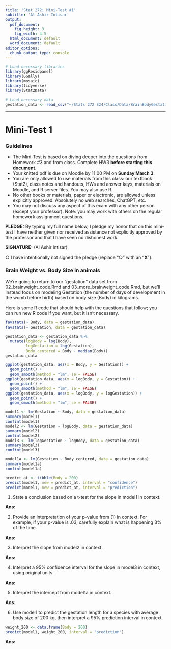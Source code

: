```yaml
---
title: 'Stat 272: Mini-Test #1'
subtitle: 'Al Ashir Intisar'
output:
  pdf_document:
    fig_height: 3
    fig_width: 4.5
  html_document: default
  word_document: default
editor_options: 
  chunk_output_type: console
---
```


```r
# Load necessary libraries
library(ggResidpanel)
library(GGally)
library(mosaic)
library(tidyverse)
library(Stat2Data)

# Load necessary data
gestation_data <- read_csv("~/Stats 272 S24/Class/Data/BrainBodyGestation.csv")
```

------------------------------------------------------------------------

# Mini-Test 1

### Guidelines

-   The Mini-Test is based on diving deeper into the questions from Homework #3 and from class. Complete HW3 **before starting this document.**
-   Your knitted pdf is due on Moodle by 11:00 PM on **Sunday March 3**.
-   You are only allowed to use materials from this class: our textbook (Stat2), class notes and handouts, HWs and answer keys, materials on Moodle, and R server files. You may also use R.
-   No other books or materials, paper or electronic, are allowed unless explicitly approved.  Absolutely no web searches, ChatGPT, etc.
-   You may not discuss any aspect of this exam with any other person (except your professor). Note: you may work with others on the regular homework assignment questions.

**PLEDGE:** By typing my full name below, I pledge my honor that on this mini-test I have neither given nor received assistance not explicitly approved by the professor and that I have seen no dishonest work.

**SIGNATURE:** (Al Ashir Intisar)

$\bigcirc$ I have intentionally not signed the pledge (replace "$\bigcirc$" with an "**X**").


### Brain Weight vs. Body Size in animals

We're going to return to our "gestation" data set from 02_brainweight_code.Rmd and 03_more_brainweight_code.Rmd, but we'll instead focus on modeling Gestation (the number of days of development in the womb before birth) based on body size (Body) in kilograms.

Here is some R code that should help with the questions that follow; you can run new R code if you want, but it isn't necessary.

```r
favstats(~ Body, data = gestation_data)
favstats(~ Gestation, data = gestation_data)

gestation_data <- gestation_data %>%
  mutate(logBody = log(Body),
         logGestation = log(Gestation),
         Body_centered = Body - median(Body))
gestation_data

ggplot(gestation_data, aes(x = Body, y = Gestation)) +
  geom_point() +
  geom_smooth(method = "lm", se = FALSE)
ggplot(gestation_data, aes(x = logBody, y = Gestation)) +
  geom_point() +
  geom_smooth(method = "lm", se = FALSE)
ggplot(gestation_data, aes(x = logBody, y = logGestation)) +
  geom_point() +
  geom_smooth(method = "lm", se = FALSE)

model1 <- lm(Gestation ~ Body, data = gestation_data)
summary(model1)
confint(model1)
model2 <- lm(Gestation ~ logBody, data = gestation_data)
summary(model2)
confint(model2)
model3 <- lm(logGestation ~ logBody, data = gestation_data)
summary(model3)
confint(model3)

model1a <- lm(Gestation ~ Body_centered, data = gestation_data)
summary(model1a)
confint(model1a)

predict_at <- tibble(Body = 200)
predict(model1, new = predict_at, interval = "confidence") 
predict(model1, new = predict_at, interval = "prediction") 

```

1. State a conclusion based on a t-test for the slope in model1 in context.

**Ans: \textcolor{blue}{The t-score for the slope is 7.756 which means the observed slope is more than 7 SD away from the mean slope under the null hypothesis. Therefore, we are unlikely to get a slope like the observed one due to random chances and therefore, we say that there is a linear relationship between bodyweight and gestation.}**


2.  Provide an interpretation of your p-value from (1) in context. For example, if your p-value is .03, carefully explain what is happening 3% of the time.

**Ans: \textcolor{blue}{The observed p-value for the slope is 1.04e-11 which is close to 0. This implies almost 0\% of the times we would expect to observe a slope as extreme as the observed one under the null hypothesis (assuming there is no linear relationship between body weight and gestation).}**


3. Interpret the slope from model2 in context.

**Ans: \textcolor{blue}{When the body weight is doubled the mean gestation changes by (28.64 $\times$ log2)}**


4. Interpret a 95% confidence interval for the slope in model3 in context, using original units.

**Ans: \textcolor{blue}{We are 95\% confident that if we double the body weight then the median gestation will change by a factor of $2^{291}$ to $2^{284}$}**


5. Interpret the intercept from model1a in context.

**Ans: \textcolor{blue}{For a sepcies of average/mean body weight the gestation period is around 131 days.}**


6. Use model1 to predict the gestation length for a species with average body size of 200 kg, then interpret a 95% prediction interval in context.

```r
weight_200 <- data.frame(Body = 200)      
predict(model1, weight_200, interval = "prediction") 
```


**Ans: \textcolor{blue}{We are 95\% confident that the gestation period for an actual species with average body weight 200 kg will be within 0.662 to 339.432 days. }**

